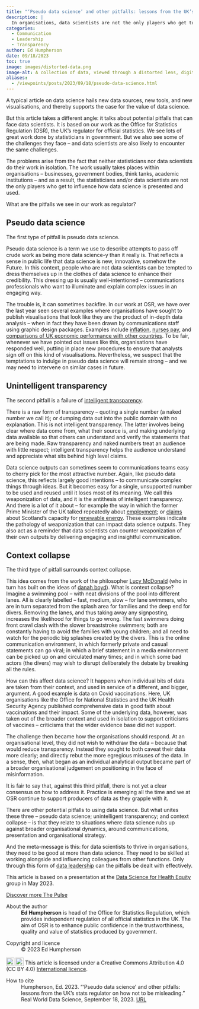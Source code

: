 ```yaml
---
title: "‘Pseudo data science’ and other pitfalls: lessons from the UK’s stats regulator on how not to be misleading"
description: |
  In organisations, data scientists are not the only players who get to influence how data and data science are presented and used -- so they need to be on their guard for misleading or distorted presentations of their work, as Ed Humpherson explains. 
categories:
  - Communication
  - Leadership
  - Transparency
author: Ed Humpherson
date: 09/18/2023
toc: true
image: images/distorted-data.png
image-alt: A collection of data, viewed through a distorted lens, digital art, created by Bing Image Creator.
aliases: 
  - /viewpoints/posts/2023/09/18/pseudo-data-science.html
---
```

A typical article on data science hails new data sources, new tools, and new visualisations, and thereby supports the case for the value of data science.  

But this article takes a different angle: it talks about potential pitfalls that can face data scientists. It is based on our work as the Office for Statistics Regulation (OSR), the UK’s regulator for official statistics. We see lots of great work done by statisticians in government. But we also see some of the challenges they face – and data scientists are also likely to encounter the same challenges. 

The problems arise from the fact that neither statisticians nor data scientists do their work in isolation. The work usually takes places within organisations – businesses, government bodies, think tanks, academic institutions – and as a result, the statisticians and/or data scientists are not the only players who get to influence how data science is presented and used. 

What are the pitfalls we see in our work as regulator? 

## Pseudo data science 

The first type of pitfall is pseudo data science.  

Pseudo data science is a term we use to describe attempts to pass off crude work as being more data science-y than it really is. That reflects a sense in public life that data science is new, innovative, somehow the Future. In this context, people who are not data scientists can be tempted to dress themselves up in the clothes of data science to enhance their credibility. This dressing up is usually well-intentioned – communications professionals who want to illuminate and explain complex issues in an engaging way. 

The trouble is, it can sometimes backfire. In our work at OSR, we have over the last year seen several examples where organisations have sought to publish visualisations that look like they are the product of in-depth data analysis – when in fact they have been drawn by communications staff using graphic design packages. Examples include [inflation](https://osr.statisticsauthority.gov.uk/correspondence/ed-humpherson-to-david-pares-treasury-inflation-infographic/), [nurses pay](https://uksa.statisticsauthority.gov.uk/correspondence/response-from-sir-robert-chote-to-andrew-gwynne-mp-dhsc-chart-on-nurses-pay/), and [comparisons of UK economic performance with other countries](https://uksa.statisticsauthority.gov.uk/correspondence/letter-to-rachel-reeves-mp-gdp-growth-chart/). To be fair, whenever we have pointed out issues like this, organisations have responded well, putting in place new procedures to ensure that analysts sign off on this kind of visualisations. Nevertheless, we suspect that the temptations to indulge in pseudo data science will remain strong – and we may need to intervene on similar cases in future. 

## Unintelligent transparency 

The second pitfall is a failure of [intelligent transparency](https://osr.statisticsauthority.gov.uk/publication/regulatory-guidance-on-intelligent-transparency/). 

There is a raw form of transparency – quoting a single number (a naked number we call it); or dumping data out into the public domain with no explanation. This is not intelligent transparency. The latter involves being clear where data come from, what their source is, and making underlying data available so that others can understand and verify the statements that are being made. Raw transparency and naked numbers treat an audience with little respect; intelligent transparency helps the audience understand and appreciate what sits behind high level claims. 

Data science outputs can sometimes seem to communications teams easy to cherry pick for the most attractive number. Again, like pseudo data science, this reflects largely good intentions – to communicate complex things through ideas. But it becomes easy for a single, unsupported number to be used and reused until it loses most of its meaning. We call this weaponization of data, and it is the antithesis of intelligent transparency. And there is a lot of it about – for example the way in which the former Prime Minister of the UK talked repeatedly about [employment](https://uksa.statisticsauthority.gov.uk/correspondence/sir-david-norgrove-to-prime-minister-employment-statistics/); or [claims](https://uksa.statisticsauthority.gov.uk/correspondence/response-from-sir-robert-chote-to-alex-cole-hamilton-msp-scottish-renewable-energy-statistics/) about Scotland’s capacity for [renewable energy](https://uksa.statisticsauthority.gov.uk/correspondence/sir-robert-chote-to-stephen-kerr-msp-renewable-energy/). These examples indicate the pathology of weaponization that can impact data science outputs. They also act as a reminder that data scientists can counter weaponization of their own outputs by delivering engaging and insightful communication. 

## Context collapse 

The third type of pitfall surrounds context collapse. 

This idea comes from the work of the philosopher [Lucy McDonald](http://lucymcdonald.co.uk/wp-content/uploads/2023/02/Context-Collapse-Online-LMcDonald.pdf) (who in turn has built on the ideas of [danah boyd](https://www.danah.org/)). What is context collapse? Imagine a swimming pool – with neat divisions of the pool into different lanes. All is clearly labelled – fast, medium, slow – for lane swimmers, who are in turn separated from the splash area for families and the deep end for divers. Removing the lanes, and thus taking away any signposting, increases the likelihood for things to go wrong. The fast swimmers doing front crawl clash with the slower breaststroke swimmers; both are constantly having to avoid the families with young children; and all need to watch for the periodic big splashes created by the divers. This is the online communication environment, in which formerly private and casual statements can go viral; in which a brief statement in a media environment can be picked up on and circulated many times; and in which some bad actors (the divers) may wish to disrupt deliberately the debate by breaking all the rules. 

How can this affect data science? It happens when individual bits of data are taken from their context, and used in service of a different, and bigger, argument. A good example is data on Covid vaccinations. Here, UK organisations like the Office for National Statistics and the UK Health Security Agency published comprehensive data in good faith about vaccinations and their impact. Some of the underlying data, however, was taken out of the broader context and used in isolation to support criticisms of vaccines – criticisms that the wider evidence base did not support.  

The challenge then became how the organisations should respond. At an organisational level, they did not wish to withdraw the data – because that would reduce transparency. Instead they sought to both caveat their data more clearly; and directly rebut the more egregious misuses of the data. In a sense, then, what began as an individual analytical output became part of a broader organisational judgement on positioning in the face of misinformation. 

It is fair to say that, against this third pitfall, there is not yet a clear consensus on how to address it. Practice is emerging all the time and we at OSR continue to support producers of data as they grapple with it. 

There are other potential pitfalls to using data science. But what unites these three – pseudo data science; unintelligent transparency; and context collapse – is that they relate to situations where data science rubs up against broader organisational dynamics, around communications, presentation and organisational strategy. 

And the meta-message is this: for data scientists to thrive in organisations, they need to be good at more than data science. They need to be skilled at working alongside and influencing colleagues from other functions. Only through this form of [data leadership](https://osr.statisticsauthority.gov.uk/analytical-leadership/) can the pitfalls be dealt with effectively. 

::: {.callout-note appearance="simple"}
This article is based on a presentation at the [Data Science for Health Equity](https://www.datascienceforhealthequity.com/) group in May 2023.
:::

::: {.article-btn}
[Discover more The Pulse](/the-pulse/index.qmd)
:::

::: {.further-info}
::: grid
::: {.g-col-12 .g-col-md-12}
About the author
: **Ed Humpherson** is head of the Office for Statistics Regulation, which provides independent regulation of all official statistics in the UK. The aim of OSR is to enhance public confidence in the trustworthiness, quality and value of statistics produced by government.
:::
::: {.g-col-12 .g-col-md-6}
Copyright and licence
: &copy; 2023 Ed Humpherson

<a href="http://creativecommons.org/licenses/by/4.0/?ref=chooser-v1" target="_blank" rel="license noopener noreferrer" style="display:inline-block;"> <img style="height:22px!important;vertical-align:text-bottom;" src="https://mirrors.creativecommons.org/presskit/icons/cc.svg?ref=chooser-v1"><img style="height:22px!important;margin-left:3px;vertical-align:text-bottom;" src="https://mirrors.creativecommons.org/presskit/icons/by.svg?ref=chooser-v1"></a> This article is licensed under a Creative Commons Attribution 4.0 (CC BY 4.0) <a href="http://creativecommons.org/licenses/by/4.0/?ref=chooser-v1" target="_blank" rel="license noopener noreferrer" style="display:inline-block;"> International licence</a>.
  
:::
::: {.g-col-12 .g-col-md-6}
How to cite
: Humpherson, Ed. 2023. "‘Pseudo data science’ and other pitfalls: lessons from the UK’s stats regulator on how not to be misleading." Real World Data Science, September 18, 2023. [URL](https://realworlddatascience.net/the-pulse/posts/2023/09/18/pseudo-data-science.html)
:::
:::
:::